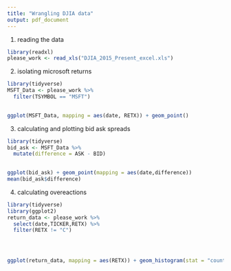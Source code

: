 ```yaml
---
title: "Wrangling DJIA data"
output: pdf_document
---
```

1) reading the data
```r
library(readxl)
please_work <- read_xls("DJIA_2015_Present_excel.xls")
```


2) isolating microsoft returns
```r
library(tidyverse)
MSFT_Data <- please_work %>%
  filter(TSYMBOL == "MSFT") 
  

ggplot(MSFT_Data, mapping = aes(date, RETX)) + geom_point()
```

3) calculating and plotting bid ask spreads

```r
library(tidyverse)
bid_ask <- MSFT_Data %>% 
  mutate(difference = ASK - BID)
  

ggplot(bid_ask) + geom_point(mapping = aes(date,difference))
mean(bid_ask$difference)
```

4) calculating overeactions
```r
library(tidyverse)
library(ggplot2)
return_data <- please_work %>% 
  select(date,TICKER,RETX) %>% 
  filter(RETX != "C")




ggplot(return_data, mapping = aes(RETX)) + geom_histogram(stat = "count")



  
```




